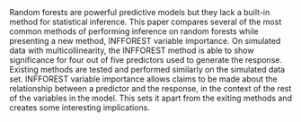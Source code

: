 Random forests are powerful predictive models but they lack a built-in method for statistical inference. This paper compares several of the most common methods of performing inference on random forests while presenting a new method, INFFOREST variable importance. On simulated data with multicollinearity, the INFFOREST method is  able to show significance for four out of five predictors used to generate the response. Existing methods are tested and performed similarly on the simulated data set. INFFOREST variable importance allows claims to be made about the relationship between a predictor and the response, in the context of the rest of the variables in the model. This sets it apart from the exiting methods and creates some interesting implications.\par

